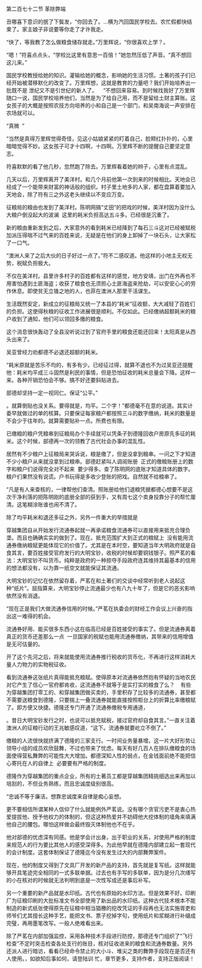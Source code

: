 

第二百七十二节 革除弊端

丑哪喜下意识的抿了下鬓发，“你回去了。…横为汽回国民学校去。农忙假都快结束了。家主娘子非说要等你走了才许我走。

“快了，等我教了怎么做粮食储存就走。”万里辉说，“你很喜欢上学？。

“嗯！”符喜点点头，“学校比这里有意思一百倍！”她忽然压低了声音。“真不想回这儿来。”

国民学校教授给她的知识。灌输给她的概念，影响她的生活习惯。土著的孩子们已经开始被潜移默化的改变了。万里辉想，这就是教育的力量吧？我们开始培养出一批既不是 泄纪又不是引世纪的新人了。    “不想回来容易。到时候找我好了万里辉随口一说，国民学校培养他们，当然是为了给自己用，而不是留给土财主算账。这女孩子的大概是按照农技方向培养的小和自己是一个部门，和吴南海说一声安排在农场就可以。

“真微  ”

“当然是真得万里辉觉得奇怪，见这小姑娘紧紧的盯着自己，脸颊红扑扑的，心里暗暗觉得不妙。这女孩子可才十四啊，十四啊。万里辉不断的提醒自己要坚定意志。

符喜默默的看了他几秒，忽然跑了除去。万里辉看着她的辫子，心里有点混乱。

几天以后，万里辉离开了美洋村。和几个月前他第一次到来的时候相比。天地会已经成了一个能带来财富的神话般的组织。村子里土地多的人家，都在盘算着要加入天地会，除了符有三之外这老头继续以不变应万变。

征粮局的粮由也发到了美洋村。陈明网搞“丈田”的把戏的时候，美洋村因为没什么大粮户倒没起大的波澜  这里的耗米负担高达五斗多。已经很是沉重了。

新的粮由重新发到之后，大家意外的看到耗米已经降到了每石三斗这对已经被赋税加派压得喘不过气来的百姓来说，无疑是在他们的身上卸掉了一块石头，让大家松了一口气。

“澳洲人来了之后大伙的日子好过一点了。”符不二感叹道。他这样的小地主无权无势，税赋负担极大。

不仅在美洋村。县里许多村子的百姓都有这样的感觉，地方安靖，出门在外再也不用害怕遇到土匪海盗；收获了粮食也无须担心土匪海盗来抢劫，可以安安心心的劳作休息。即使贫无立锥之地的人，也菲在澳洲人那里干活谋生。

生活既然安定，新成立的征粮局又统一了本县的“耗米”征收额，大大减轻了百姓们的负担。这使得秋粮的征收工作进展很是顺利。不仅如此。已经缴纳超额耗米的粮户收到了通知，他们可以领回多缴的粮食。

这个消息很快轰动了全县没听说过到了官府手里的粮食还能还回来！太阳真是从西头出来了。

吴亚曾经力劝都德不必退还超额的耗米。

“耗米原就是苦乐不均的，有多有少。已经征过得，就算不退也不为过吴亚还提醒他：耗米均平成三斗固然是利民的事情，但是恐怕征收的耗米总量会下降。这样一来。各种开销恐怕会不够。搞不好还要斜贴进去。

部德却坚持一定一视同仁。保证“公平。”

。就算倒贴也没关系。要得就是，均平。二个字！”都德毫不在意的说道。其实计委早就做过的单的核算。只要保证每家粮户都按照三斗的数字缴纳，耗米的数量是不会少于往年的。就算需要贴补一点。所费也有限。

已缴粮的粮户凭粮串到征粮局办个手续就可以凭条子到德隆回收户房原先多征的耗米。这个时候，部德再一次的领教了古代社会办事的混乱性。

居然有不少粮户上征粮局来哭诉说，粮是缴了，但是没拿到粮串。一问之下才知道不少小粮户从来就没拿到过粮串。部德赶紧叫人调阅账册  正式的缴粮账册上的数字和粮户们说得完全对不起来  要少得多。查了陈明网的底账才知道具体的数字。粮户们果然没有说谎。户书玩得是多收少登账的把戏。自然就不给粮串了。

“凡是有人来查核的，一律帮他们查清。照账册给他们退粮凭据都德心想要不是这次干净利落的把陈明刚的底册全部的获到手，又有周七这个卖身投靠分子的帮忙厘清。这笔糊涂账谁也闹不清了。

除了均平耗米和退还多征之外，另外一件重大的举措就是

穿越集团自从开始发行流通券起就一再承诺粮食流通券可以直接用来抵充合理负垄。而且也确确实实的做到了。现在。抵充范围扩大到正式的粮赋上  没有能用流通券缴纳粮赋更能体现它的价值了。尤其是在本时空，要知道当年大明政府就是自食其言，要百姓接受官府发行的大明宝钞，收税的时候却要铜钱银子。照严茗的看法：大明宝钞不叫货币。纯粹是政府的一种掠夺手段政府连其维持其最基本的信用的想法都没有，以为靠一纸空文就能保证其流通。

大明宝钞的记忆在依然留存着，严茗在和土著们的交谈中经常听到老人说起这种“纸片”。屈指算来，大明宝钞停止流通最少也有八九十年了，但是它的恶劣影响依然没有消退。

“现在正是我们大做流通券信用的时候。”严茗在执委会的财经工作会议上兴奋的指出这一难得的机会。

流通券好用、能买很多东西小这在临高已经是百姓接受的事实了。但是流通券离着真正的货币还差那么一点  一旦国家的税赋也能用流通券缴纳，其带来的信用增值是无可估量的。

开了这个先河之后，将来就能使用流通券推行税收的货币化，不再进行这样消耗大量人力物力的实物税征收。

看到流通券这张纸片真得能抵充粮赋。使得原本对流通券依然抱有怀疑的当地农民对它产生了信心一官府都肯收，这流通券不就等于是实打实的粮食了么？    有些为穿越集团打零工的、和穿越集团做买卖的，手里积存了比较多的流通券，甚至都不需要送粮食到德隆，只要揣上一叠流通券就能直接按照柜台上的折算比率缴粮赋了。即方便又快捷。德隆还专门开通了流通券缴税专用通道，

。昔日大明宝钞发行之时，也说可以抵充赋税，接过官府却自食其言。”一直关注着澳洲人的征粮行动的王兆敏感叹道，“这下。流通券就要屹立不倒了。”

缴粮的人流很快就挤满了德隆的三家支行。一时间业务量暴增。这一片大好形势让领导小组的成员欢欣鼓舞，不过也带来了忧虑。每天有好几百人在排队缴粮食的场面使得营私舞弊的可能性大大增加。都德深知人性的弱点，在金钱面前绝不能把信心寄托在人的自律上  必要要有严格的制度。

德隆作为穿越集团的重点企业，所有的土著员工都是穿越集团精挑细选出来再加以培刮的，不但业务熟练，而且忠诚度级别很高。

“忠诚不等于廉洁。想靠忠诚度来自律是痴心妄想。

更不要相信所谓某种人信仰了什么就能例外严茗说。没有哪个贪官污吏不是衷心热爱提拔他、授予他权力的体制的，但这这种热爱并不妨碍他大挖体制的墙角来填满他自己的腰包。哪怕这样做会最终毁灭体制他也不在乎。

他对部德的忧虑深有同感。他是学会计出身。出于职业的关系，对使用严格的制度来规范人的行为要比其他人的感受深得多。为此他早就在德隆内部建立起一套现代的会计制度。这套体制保证了德隆迄今没有发生过大的内部舞弊案件。

现在，他的制度又得到了文具厂开发的新产品的支持，首先就是复写纸。这样就能够开具笔迹完全相同的一式多联单据。过去也有手写的多联单，因为是分几次缮写的小在核对的时候就无法判明到底是一次性写成还是事后补写。

另一个重要的新产品就是水印纸。古代也有原始的水印方法。但是效果不好。印刷厂为征粮印刷的大批标准文书全部使用了新出品的水印纸。这种古代技术根本不能制造的新式纸张使得原先在征粮中相当猖檄的挖改凭证的手段再也无法实施胥吏和师爷们尤其擅长这种手艺，能把文书、票子挖掉字句，使用纸片和浆糊进行补缀成完璧，再用墨笔改写。一般人绝难看出来。

除了严茗在内部加强监控，采用各种技术手段进行防控，那德还专门组织了“飞行检查”不定时突击检查各处支行的账目，核对征收进来的粮食和流通券数量。另外还派人进行暗访，看看已经命令禁止的大小斗、堆尖之类的舞弊手段现在是否还有人使用。，如欲知后事如何，请登陆训 忙，章节更多，支持作者，支持正版阅读！

